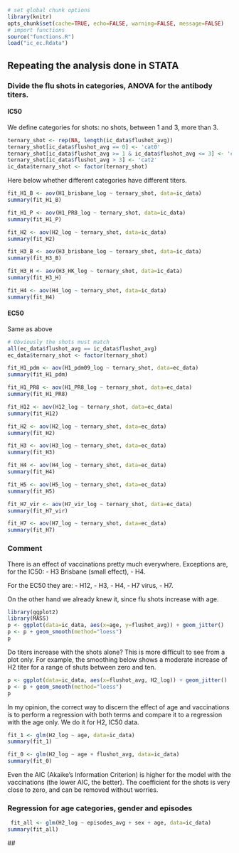 ```r
# set global chunk options
library(knitr)
opts_chunk$set(cache=TRUE, echo=FALSE, warning=FALSE, message=FALSE)
# import functions
source("functions.R")
load("ic_ec.Rdata")
```

Repeating the analysis done in STATA
------------------------------------
### Divide the flu shots in categories, ANOVA for the antibody titers.

#### IC50
We define categories for shots: no shots, between 1 and 3, more than 3.
```r
ternary_shot <- rep(NA, length(ic_data$flushot_avg))
ternary_shot[ic_data$flushot_avg == 0] <- 'cat0'
ternary_shot[ic_data$flushot_avg >= 1 & ic_data$flushot_avg <= 3] <- 'cat1'
ternary_shot[ic_data$flushot_avg > 3] <- 'cat2'
ic_data$ternary_shot <- factor(ternary_shot)
```

Here below whether different categories have different titers.

```r
fit_H1_B <- aov(H1_brisbane_log ~ ternary_shot, data=ic_data)
summary(fit_H1_B)

fit_H1_P <- aov(H1_PR8_log ~ ternary_shot, data=ic_data)
summary(fit_H1_P)

fit_H2 <- aov(H2_log ~ ternary_shot, data=ic_data)
summary(fit_H2)

fit_H3_B <- aov(H3_brisbane_log ~ ternary_shot, data=ic_data)
summary(fit_H3_B)

fit_H3_H <- aov(H3_HK_log ~ ternary_shot, data=ic_data)
summary(fit_H3_H)

fit_H4 <- aov(H4_log ~ ternary_shot, data=ic_data)
summary(fit_H4)
```

#### EC50
Same as above 
```r
# Obviously the shots must match
all(ec_data$flushot_avg == ic_data$flushot_avg)
ec_data$ternary_shot <- factor(ternary_shot)
```

```r
fit_H1_pdm <- aov(H1_pdm09_log ~ ternary_shot, data=ec_data)
summary(fit_H1_pdm)

fit_H1_PR8 <- aov(H1_PR8_log ~ ternary_shot, data=ec_data)
summary(fit_H1_PR8)

fit_H12 <- aov(H12_log ~ ternary_shot, data=ec_data)
summary(fit_H12)

fit_H2 <- aov(H2_log ~ ternary_shot, data=ec_data)
summary(fit_H2)

fit_H3 <- aov(H3_log ~ ternary_shot, data=ec_data)
summary(fit_H3)

fit_H4 <- aov(H4_log ~ ternary_shot, data=ec_data)
summary(fit_H4)

fit_H5 <- aov(H5_log ~ ternary_shot, data=ec_data)
summary(fit_H5)

fit_H7_vir <- aov(H7_vir_log ~ ternary_shot, data=ec_data)
summary(fit_H7_vir)

fit_H7 <- aov(H7_log ~ ternary_shot, data=ec_data)
summary(fit_H7)
```

### Comment
There is an effect of vaccinations pretty much everywhere. Exceptions are,  
for the IC50:
- H3 Brisbane (small effect),
- H4.

For the EC50 they are:
- H12,
- H3,
- H4,
- H7 virus,
- H7.

On the other hand we already knew it, since flu shots increase with age.
```r
library(ggplot2)
library(MASS)
p <- ggplot(data=ic_data, aes(x=age, y=flushot_avg)) + geom_jitter()
p <- p + geom_smooth(method="loess")
p
```

Do titers increase with the shots alone? This is more difficult to see from a
plot only. For example, the smoothing below shows a moderate increase of H2
titer for a range of shuts between zero and ten.
```r
p <- ggplot(data=ic_data, aes(x=flushot_avg, H2_log)) + geom_jitter()
p <- p + geom_smooth(method="loess")
p
```

In my opinion, the correct way to discern the effect of age and vaccinations is
to perform a regression with both terms and compare it to a regression with the
age only. We do it for H2, IC50 data.

```r
fit_1 <- glm(H2_log ~ age, data=ic_data)
summary(fit_1)

fit_0 <- glm(H2_log ~ age + flushot_avg, data=ic_data)
summary(fit_0)
```
Even the AIC (Akaike's Information Criterion) is higher for the model with the
vaccinations (the lower AIC, the better).
The coefficient for the shots is very close to zero, and can be removed without
worries.

### Regression for age categories, gender and episodes
```r
 fit_all <- glm(H2_log ~ episodes_avg + sex + age, data=ic_data)
summary(fit_all)
```



<a id="done_stata"></a>
## 
